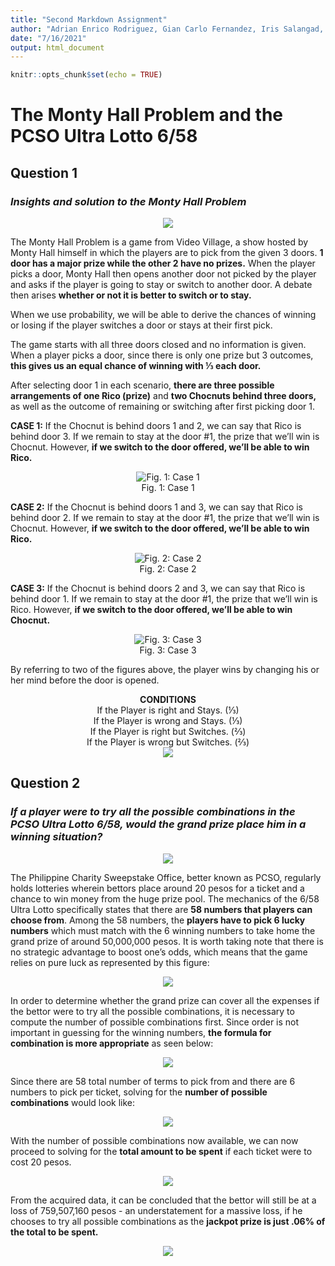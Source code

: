 ```yaml
---
title: "Second Markdown Assignment"
author: "Adrian Enrico Rodriguez, Gian Carlo Fernandez, Iris Salangad, John Kyle C. Lluz"
date: "7/16/2021"
output: html_document
---
```


```r
knitr::opts_chunk$set(echo = TRUE)
```


# The Monty Hall Problem and the PCSO Ultra Lotto 6/58 {.tabset}

## Question 1

### *Insights and solution to the Monty Hall Problem*

<center>
![](https://i.postimg.cc/26FQRpWr/217844633-152976216928800-6274208294543673480-n.png)
</center>

  The Monty Hall Problem is a game from Video Village, a show hosted by Monty Hall himself in which the players are to pick from the given 3 doors. **1 door has a major prize while the other 2 have no prizes.** When the player picks a door, Monty Hall then opens another door not picked by the player and asks if the player is going to stay or switch to another door. A debate then arises **whether or not it is better to switch or to stay.**

  When we use probability, we will be able to derive the chances of winning or losing if the player switches a door or stays at their first pick.
  
  The game starts with all three doors closed and no information is given. When a player picks a door, since there is only one prize but 3 outcomes, **this gives us an equal chance of winning with ⅓ each door.**

  After selecting door 1 in each scenario, **there are three possible arrangements of one Rico (prize)** and **two Chocnuts behind three doors,** as well as the outcome of remaining or switching after first picking door 1.
  
**CASE 1:** If the Chocnut is behind doors 1 and 2, we can say that Rico is behind door 3. If we remain to stay at the door #1, the prize that we’ll win is Chocnut. However, **if we switch to the door offered, we’ll be able to win Rico. **

<center>
![Fig. 1: Case 1](https://i.postimg.cc/pV4tmy19/217815215-408853103781621-3950170737054700387-n.png)
</center>

**CASE 2:** If the Chocnut is behind doors 1 and 3, we can say that Rico is behind door 2. If we remain to stay at the door #1, the prize that we’ll win is Chocnut. However, **if we switch to the door offered, we’ll be able to win Rico.**

<center>
![Fig. 2: Case 2](https://i.postimg.cc/xqD7tJWt/217837977-871679147084530-8132342911813579294-n.png)
</center>

**CASE 3:** If the Chocnut is behind doors 2 and 3, we can say that Rico is behind door 1. If we remain to stay at the door #1, the prize that we’ll win is Rico. However, **if we switch to the door offered, we’ll be able to win Chocnut. ** 

<center>
![Fig. 3: Case 3](https://i.postimg.cc/VsRDhhXz/218647436-366414004900208-1805011222308151348-n.png)
</center>

By referring to two of the figures above, the player wins by changing his or her mind before the door is opened.

<center>
**CONDITIONS**<br>
If the Player is right and Stays. (⅓)<br>
If the Player is wrong and Stays. (⅓)<br>
If the Player is right but Switches. (⅔)<br>
If the Player is wrong but Switches. (⅔)<br>
</center>

<center>
![](https://i.postimg.cc/HLzrmbz8/217040600-1716068502114688-1398228105065520921-n.png)
</center>

## Question 2

### *If a player were to try all the possible combinations in the PCSO Ultra Lotto 6/58, would the grand prize place him in a winning situation?*

<center>
![](https://pcsolottoresult.info/wp-content/uploads/2020/02/6-58-Lotto-Result.png)
</center>

  The Philippine Charity Sweepstake Office, better known as PCSO, regularly holds lotteries wherein bettors place around 20 pesos for a ticket and a chance to win money from the huge prize pool.  The mechanics of the 6/58 Ultra Lotto specifically states that there are **58 numbers that players can choose from**.  Among the 58 numbers, the **players have to pick 6 lucky numbers** which must match with the 6 winning numbers to take home the grand prize of around 50,000,000 pesos.  It is worth taking note that there is no strategic advantage to boost one's odds, which means that the game relies on pure luck as represented by this figure:

<center>
![](https://i.postimg.cc/kGnk9cRt/Screen-Shot-2021-07-16-at-1-19-50-PM.png)
</center>

  In order to determine whether the grand prize can cover all the expenses if the bettor were to try all the possible combinations, it is necessary to compute the number of possible combinations first.  Since order is not important in guessing for the winning numbers, **the formula for combination is more appropriate** as seen below:

<center>
![](https://i.postimg.cc/kMZsFsfM/Screen-Shot-2021-07-16-at-12-52-29-PM.png)
</center>

  Since there are 58 total number of terms to pick from and there are 6 numbers to pick per ticket, solving for the **number of possible combinations** would look like:

<center>
![](https://i.postimg.cc/cJ9kqSMw/Screen-Shot-2021-07-16-at-12-54-21-PM.png)
</center>

  With the number of possible combinations now available, we can now proceed to solving for the **total amount to be spent** if each ticket were to cost 20 pesos.

<center>
![](https://i.postimg.cc/Yq5XkRWD/Screen-Shot-2021-07-16-at-12-49-52-PM.png)
</center>

  From the acquired data, it can be concluded that the bettor will still be at a loss of 759,507,160 pesos - an understatement for a massive loss, if he chooses to try all possible combinations as the **jackpot prize is just .06% of the total to be spent.**

<center>
![](https://i.postimg.cc/MHKGn1fh/Screen-Shot-2021-07-16-at-12-56-38-PM.png)
</center>